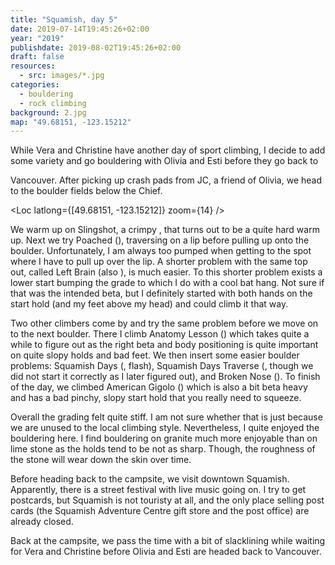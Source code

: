 ```yaml
---
title: "Squamish, day 5"
date: 2019-07-14T19:45:26+02:00
year: "2019"
publishdate: 2019-08-02T19:45:26+02:00
draft: false
resources:
  - src: images/*.jpg
categories:
  - bouldering
  - rock climbing
background: 2.jpg
map: "49.68151, -123.15212"
---
```


While Vera and Christine have another day of sport climbing, I decide to add
some variety and go bouldering with Olivia and Esti before they go back to

Vancouver. After picking up crash pads from JC, a friend of Olivia, we head to the
boulder fields below the Chief.

<!--more-->

<Rimg src="8.jpg" caption="The Chief" />

<Loc latlong={[49.68151, -123.15212]} zoom={14} />

<Rimg src="1.jpg" caption="Topping out on Slingshot (V2)" />

We warm up on Slingshot, a crimpy <Grade system="V" value="V2" />, that turns out to be a quite hard warm up.
Next we try Poached (<Grade system="V" value="V2" />), traversing on a lip before pulling up onto the
boulder. Unfortunately, I am always too pumped when getting to the spot where
I have to pull up over the lip. A shorter problem with the same top out, called
Left Brain (also <Grade system="V" value="V2" />), is much easier. To this shorter problem exists a lower
start bumping the grade to <Grade system="V" value="V3" /> which I do with a cool bat hang. Not sure if that
was the intended beta, but I definitely started with both hands on the start
hold (and my feet above my head) and could climb it that way.

<Gallery>
  <Rimg src="2.jpg" caption="V3 start of Left Brain" />
  <Rimg src="3.jpg" caption="Starting to hand-foot match" />
  <Rimg src="4.jpg" caption="Got the hand foot match" />
  <Rimg src="5.jpg" caption="Starting to turn around" />
  <Rimg src="6.jpg" caption="Almost in the V2 start position now" />
  <Rimg
    src="7.jpg"
    caption="Going for the V2 throw to the next hold on the lip"
  />
</Gallery>

Two other climbers come by and try the same problem before we move on to the
next boulder. There I climb Anatomy Lesson (<Grade system="V" value="V3" />) which takes quite a while to
figure out as the right beta and body positioning is quite important on quite
slopy holds and bad feet. We then insert some easier boulder problems: Squamish
Days (<Grade system="V" value="V0" />, flash), Squamish Days Traverse (<Grade system="V" value="V2" />, though we did not start it
correctly as I later figured out), and Broken Nose (<Grade system="V" value="V2" />). To finish of the day,
we climbed American Gigolo (<Grade system="V" value="V3" />) which is also a bit beta heavy and has a bad
pinchy, slopy start hold that you really need to squeeze.

Overall the grading felt quite stiff. I am not sure whether that is just because
we are unused to the local climbing style. Nevertheless, I quite enjoyed the
bouldering here. I find bouldering on granite much more enjoyable than on lime
stone as the holds tend to be not as sharp. Though, the roughness of the stone
will wear down the skin over time.

Before heading back to the campsite, we visit downtown Squamish. Apparently,
there is a street festival with live music going on. I try to get postcards, but
Squamish is not touristy at all, and the only place selling post cards (the
Squamish Adventure Centre gift store and the post office) are already closed.

<Rimg
  src="12.jpg"
  caption="Bobcaygeon, a Tragically Hip tribute band, playing in Squamish"
/>

Back at the campsite, we pass the time with a bit of slacklining while waiting
for Vera and Christine before Olivia and Esti are headed back to Vancouver.

<Gallery>
  <Rimg src="9.jpg" alt="Me slacklining" />
  <Rimg src="10.jpg" alt="Me slacklining" />
  <Rimg src="11.jpg" alt="Me slacklining" />
</Gallery>

<Nextday />

